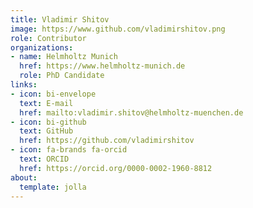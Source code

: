 ```yaml
---
title: Vladimir Shitov
image: https://www.github.com/vladimirshitov.png
role: Contributor
organizations:
- name: Helmholtz Munich
  href: https://www.helmholtz-munich.de
  role: PhD Candidate
links:
- icon: bi-envelope
  text: E-mail
  href: mailto:vladimir.shitov@helmholtz-muenchen.de
- icon: bi-github
  text: GitHub
  href: https://github.com/vladimirshitov
- icon: fa-brands fa-orcid
  text: ORCID
  href: https://orcid.org/0000-0002-1960-8812
about:
  template: jolla
---
```


